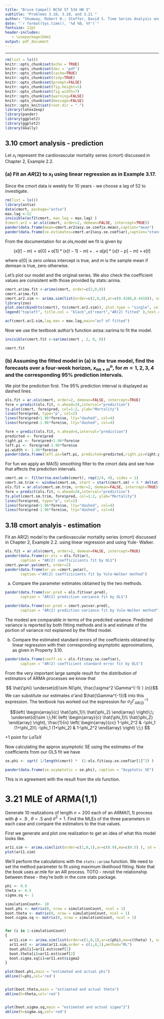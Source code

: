 ```yaml
---
title: "Bruce Campell NCSU ST 534 HW 3"
subtitle: "Problems 3.10, 3.18, and 3.21 "
author: "Shumway, Robert H.; Stoffer, David S. Time Series Analysis and Its Applications: With R Examples (Springer Texts in Statistics)"
date: "`r format(Sys.time(), '%d %B, %Y')`"
fontsize: 12pt
header-includes:
   - \usepackage{bbm}
output: pdf_document
---
```


---
```r
rm(list = ls())
knitr::opts_chunk$set(echo = TRUE)
knitr::opts_chunk$set(dev = 'pdf')
knitr::opts_chunk$set(cache=TRUE)
knitr::opts_chunk$set(tidy=TRUE)
knitr::opts_chunk$set(prompt=FALSE)
knitr::opts_chunk$set(fig.height=5)
knitr::opts_chunk$set(fig.width=7)
knitr::opts_chunk$set(warning=FALSE)
knitr::opts_chunk$set(message=FALSE)
knitr::opts_knit$set(root.dir = ".")
library(latex2exp)   
library(pander)
library(ggplot2)
library(ggplot2)
library(GGally)
```

## 3.10 cmort analysis - prediction

Let $x_t$ represent the cardiovascular mortality series (cmort) discussed in Chapter 2, Example 2.2. 

### (a) Fit an $AR(2)$ to $x_t$ using linear regression as in Example 3.17. 

Since the cmort data is weekly for 10 years - we choose a lag of 52 to investigate. 

```r
rm(list = ls())
library(astsa)
data(cmort, package="astsa")
max.lag <-52 
invisible(acf2(cmort, max.lag = max.lag) ) 
(cmort.ar2 = ar.ols(cmort, order=2, demean=FALSE, intercept=TRUE)) 
pander(data.frame(mean=cmort.ar2$asy.se.coef$x.mean),caption="mean")
pander(data.frame(se.estimates=cmort.ar2$asy.se.coef$ar),caption="standard errors of the estimates")
```

From the documentation for ar.ols,model we fit is given by 

$$(x[t] - m) = a[0] + a[1]*(x[t-1] - m) + . + a[p]*(x[t-p] - m) + e[t]$$ 

where $a[0]$ is zero unless intercept is true, and $m$ is the sample mean if demean is true, zero otherwise.

Let's plot our model and the original series.  We also check the coefficient values are consistent with those provided by stats::arima. 

```r
cmort.arima.fit <-arima(cmort, order=c(2,0,0))
cmort.arima.fit
cmort.ar2.sim <- arima.sim(list(order=c(2,0,0),ar=c(0.4286,0.4418)), sd = sqrt(32.32),n.start=52*5,n=500) + mean(cmort)
library(zoo)
plot.zoo(cbind(ts(cmort), ts(cmort.ar2.sim)), plot.type = "single", col = c("red", "blue"))
legend("topleft", title.col = "black",c("cmort","AR(2) fitted" ),text.col =c("blue","red"),text.font = 1, cex = 1)

acf(cmort.ar2.sim,lag.max = max.lag,main="acf of fitted")
```

Now we use the textbook author's function astsa::sarima to fit the model.

```r
invisible(cmort.fit <-sarima(cmort , 2, 0, 0))

cmort.fit
```


### (b) Assuming the fitted model in (a) is the true model, find the forecasts over a four-week horizon, $x^n_{n n+m}$, for $m = 1, 2, 3, 4$ and the corresponding 95% prediction intervals.

We plot the prediction first.  The 95% prediction interval is displayed as dashed lines.

```r
ols.fit = ar.ols(cmort, order=2, demean=FALSE, intercept=TRUE) 
fore = predict(ols.fit, n.ahead=24,interval="prediction") 
ts.plot(cmort, fore$pred, col=1:2, ylab="Mortality") 
lines(fore$pred, type="p", col=2) 
lines(fore$pred+1.96*fore$se, lty="dashed", col=4) 
lines(fore$pred-1.96*fore$se, lty="dashed", col=4)
```

```r
fore = predict(ols.fit, n.ahead=4,interval="prediction") 
predicted <- fore$pred
right.pi <- fore$pred+1.96*fore$se
left.pi <- fore$pred-1.96*fore$se
pi.width <- 1.96*fore$se
pander(data.frame(left.pi=left.pi, predicted=predicted,right.pi=right.pi, pi.width=pi.width),caption="Predicted with limits of prediction interval.")
```

For fun we apply an MA(5) smoothing filter to the cmort data and see how that affects the prediction intervals.


```r
cmort.sm <- filter(na.exclude(cmort), rep(1/4, 4), sides = 1)
cmort.sm.trim <- window(cmort.sm, start = start(cmort.sm) + 4 * deltat(cmort.sm)) 
ols.fit = ar.ols(cmort.sm.trim, order=2, demean=FALSE, intercept=TRUE) 
fore = predict(ols.fit, n.ahead=24,interval="prediction") 
ts.plot(cmort.sm.trim, fore$pred, col=1:2, ylab="Mortality") 
lines(fore$pred, type="p", col=2) 
lines(fore$pred+1.96*fore$se, lty="dashed", col=4) 
lines(fore$pred-1.96*fore$se, lty="dashed", col=4)
```


## 3.18 cmort analyis - estimation

Fit an AR(2) model to the cardiovascular mortality series (cmort) discussed in Chapter 2, Example 2.2. using linear regression and using Yule- Walker. 

```r
ols.fit = ar.ols(cmort, order=2, demean=FALSE, intercept=TRUE)
pander(data.frame(ar.ols = ols.fit$ar),
       caption = "AR(2) coefficicients fit by OLS")
cmort.yw=ar.yw(cmort, order=2)
pander(data.frame(ar.yw =cmort.yw$ar), 
       caption ="AR(2) coefficicients fit by Yule-Walker method")
```

(a) Compare the parameter estimates obtained by the two methods. 

```r
pander(data.frame(var.pred = ols.fit$var.pred),
       caption = "AR(2) prediction variance fit by OLS")

pander(data.frame(var.pred = cmort.yw$var.pred),
       caption = "AR(2) prediction variance fit by Yule-Walker method")
```

The modesl are comparable in terms of the predcited variance.  Predicted variance is reported by both fitting methods and is and estimate of the portion of variance not explained by the fitted model. 

(b) Compare the estimated standard errors of the coefficients obtained by linear regression with their corresponding asymptotic approximations, as given in Property 3.10.

```r
pander(data.frame(coeff.se = ols.fit$asy.se.coef$ar),
       caption = "AR(2) coefficient standard error fit by OLS")

```

From the very important large sample result for the distribution of estimators of ARMA processes we know that 

$$ \hat{\phi} \underset{d}\sim  N(\phi, \frac{\sigma^2 \Gamma^{-1} } {n})$$
We can substitute our estimates $\hat{\sigma}$ and $\hat{\Gamma^{-1}}$ into this expression.  The textbook has worked out the expression for $\sigma_2 \Gamma^{-1}_{AR(2)}$

$$\left(
\begin{array}{c}
\hat{\phi_1}\\
\hat{\phi_2}
\end{array}
\right)\;\;
\underset{d}\sim  \;\;N(
\left(
\begin{array}{c}
\hat{\phi_1}\\
\hat{\phi_2}
\end{array}
\right), \frac{1}{n}
\left(
\begin{array}{cc}
1-\phi_2^2 & -\phi_1 (1+\phi_2)\\
-\phi_1 (1+\phi_2) & 1-\phi_2^2
\end{array}
\right) \;\;)
$$

+1 point for $LaTeX$ 

Now calculating the approx asymptotic SE using the estimates of the coefficients from our OLS fit we have 

```r

se.phi <- sqrt( 1/length(cmort) *  (1-ols.fit$asy.se.coef$ar[1]^2) )

pander(data.frame(se.asymptotic = se.phi), caption = "Asyptotic SE")
```
This is in agreement with the result from the ols function. 

# 3.21 MLE of ARMA(1,1)

Generate $10$ realizations of length $n = 200$ each of an $ARMA(1,1)$ process with $\phi = .9$ , $\theta = .5$ and $\sigma^2 = 1$. Find the MLEs of the three parameters in each case and compare the estimators to the true values.

First we generate and plot one realization to get an idea of what this model looks like. 

```r
ar11.sim <- arima.sim(list(order=c(1,0,1),ar=c(0.9),ma=c(0.5) ), sd = 1,n.start=200,n=200)
plot(ar11.sim)
```

We'll perform the calculations with the ```stats::arima``` function.  We need to set the method parameter to fit using maximum likelihood fitting.  Note that the book uses ar.mle for an AR process.  TOTO - revisit the relationship between these - they're both in the core stats package. 


```r
phi <- 0.9
theta <- 0.5
sigma.sq <- 1

simulationCount<- 10
boot.phi <- matrix(0, nrow = simulationCount, ncol = 1)
boot.theta <- matrix(0, nrow = simulationCount, ncol = 1)
boot.sigma.sq <- matrix(0, nrow = simulationCount, ncol = 1)


for (i in 1:simulationCount)
{
  ar11.sim <- arima.sim(list(order=c(1,0,1),ar=c(phi),ma=c(theta) ), sd = sigma.sq,n.start=200,n=200)
  ar11.est <- arima(ar11.sim,order = c(1,0,1),method="ML")
  boot.phi[i]=ar11.est$coef[1]
  boot.theta[i]=ar11.est$coef[2]
  boot.sigma.sq[i]=ar11.est$sigma2
} 

plot(boot.phi,main = "estimated and actual phi")
abline(h=phi,col='red')


plot(boot.theta,main = "estimated and actual theta")
abline(h=theta,col='red')


plot(boot.sigma.sq,main = "estimated and actual sigma^2")
abline(h=sigma.sq,col='red')

```








